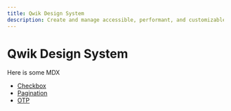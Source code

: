 ```yaml
---
title: Qwik Design System
description: Create and manage accessible, performant, and customizable design systems in Qwik.
---
```


# Qwik Design System

Here is some MDX

- [Checkbox](checkbox)
- [Pagination](pagination)
- [OTP](otp)
